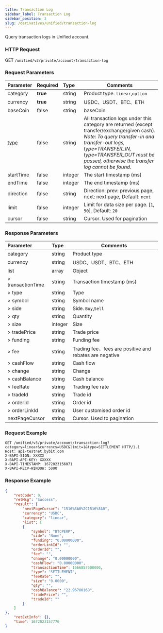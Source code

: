 ```yaml
---
title: Transaction Log
sidebar_label: Transaction Log
sidebar_position: 3
slug: /derivatives/unified/transaction-log
---
```

Query transaction logs in Unified account.

### HTTP Request
GET `/unified/v3/private/account/transaction-log`

### Request Parameters
| Parameter | Required | Type | Comments|
|:----- |:-------|:-----|------ |
|category |**true** |string	|Product type. `linear`,`option`|
|currency |**true** |string	|USDC、USDT、BTC、ETH |
|baseCoin |false |string |baseCoin|
|[type](../enum#type) |false |string |All transaction logs under this category are returned (except transfer/exchange/given cash). _Note: To query transfer-in and transfer-out logs, type=TRANSFER_IN, type=TRANSFER_OUT must be passed, otherwise the transfer log cannot be found._|
|startTime |false |integer |The start timestamp (ms) |
|endTime |false	|integer |The end timestamp (ms) |
|direction |false |string |Direction: prev: previous page, next: next page, Default: `next` |
|limit |false |integer |Limit for data size per page. [`1`, `50`]. Default: `20`|
|cursor |false |string |Cursor. Used for pagination|

### Response Parameters
| Parameter | Type | Comments|
|:----- |:-----|----- |
|category |string |Product type |
|currency |string |USDC、USDT、BTC、ETH |
|list |array |Object |
|> transactionTime	|string	|Transaction timestamp (ms)|
|> type |string |Type |
|> symbol |string |Symbol name |
|> side |string |Side. `Buy`,`Sell` |
|> qty	|string	|Quantity |
|> size |integer |Size |
|> tradePrice |string |Trade price |
|> funding	|string	|Funding fee|
|> fee	|string	|Trading fee，fees are positive and rebates are negative |
|> cashFlow |string |Cash flow |
|> change |string |Change |
|> cashBalance	|string	|Cash balance|
|> feeRate	|string	|Trading fee rate |
|> tradeId	|string |Trade id |
|> orderId	|string	|Order id |
|> orderLinkId	|string	|User customised order id |
|nextPageCursor	|string	|Cursor. Used to pagination |

### Request Example

<Tabs>
<TabItem value="console" label="Console">

```http
GET /unified/v3/private/account/transaction-log?category=linear&currency=USDC&limit=1&type=SETTLEMENT HTTP/1.1
Host: api-testnet.bybit.com
X-BAPI-SIGN: XXXXX
X-BAPI-API-KEY: XXXXX
X-BAPI-TIMESTAMP: 1672023156071
X-BAPI-RECV-WINDOW: 5000
```

</TabItem>
</Tabs>

### Response Example

<Tabs>
<TabItem value="json-linear" label="linear">

```json
{
    "retCode": 0,
    "retMsg": "Success",
    "result": {
        "nextPageCursor": "1516%3A0%2C1516%3A0",
        "currency": "USDC",
        "category": "linear",
        "list": [
        {
            "symbol": "BTCPERP",
            "side": "None",
            "funding": "0.00000000",
            "orderLinkId": "",
            "orderId": "",
            "fee": "",
            "change": "0.00000000",
            "cashFlow": "0.00000000",
            "transactionTime": 1666857600000,
            "type": "SETTLEMENT",
            "feeRate": "",
            "size": "0.0000",
            "qty": "",
            "cashBalance": "22.96780168",
            "tradePrice": "",
            "tradeId": ""
        }
    ]
},
    "retExtInfo": {},
    "time": 1672023157776
}
```
</TabItem>
</Tabs>
